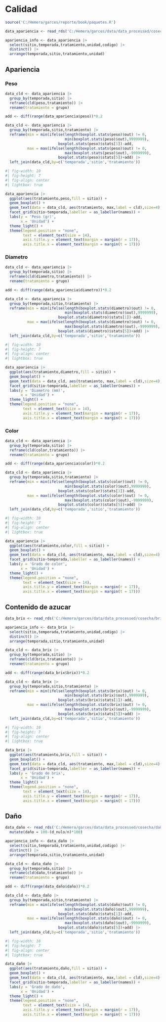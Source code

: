 # Calidad

```r
source('C:/Hemera/garces/reporte/book/paquetes.R')

data_apariencia <- read_rds('C:/Hemera/garces/data/data_processed/cosecha/apariencia.rds')

apariencia_info <- data_apariencia |>
  select(sitio,temporada,tratamiento,unidad,codigo) |>
  distinct() |>
  arrange(temporada,sitio,tratamiento,unidad)

```

## Apariencia

### Peso

```r
data_cld <- data_apariencia |>
  group_by(temporada,sitio) |>
  reframe(cld(peso,tratamiento)) |>
  rename(tratamiento = grupo)

add <- diff(range(data_apariencia$peso))*0.2

data_cld <- data_apariencia |>
  group_by(temporada,sitio,tratamiento) |>
  reframe(min = min(ifelse(length(boxplot.stats(peso)$out) != 0,
                           min(boxplot.stats(peso)$out),9999999),
                        boxplot.stats(peso)$stats[1])-add,
          max = max(ifelse(length(boxplot.stats(peso)$out) != 0,
                           max(boxplot.stats(peso)$out),-9999999),
                        boxplot.stats(peso)$stats[5])+add) |>
  left_join(data_cld,by=c('temporada','sitio','tratamiento'))

```

```r
#| fig-width: 10
#| fig-height: 7
#| fig-align: center
#| lightbox: true

data_apariencia |>
  ggplot(aes(tratamiento,peso,fill = sitio)) +
  geom_boxplot() +
  geom_text(data = data_cld, aes(tratamiento, max,label = cld),size=4) +
  facet_grid(sitio~temporada,labeller = as_labeller(names)) +
  labs(y = 'Peso (gr)',
       x = 'Unidad') +
  theme_light() +
  theme(legend.position = "none",
        text = element_text(size = 14),
        axis.title.y = element_text(margin = margin(r = 17)),
        axis.title.x = element_text(margin = margin(t = 17)))

```

### Diametro

```r
data_cld <- data_apariencia |>
  group_by(temporada,sitio) |>
  reframe(cld(diametro,tratamiento)) |>
  rename(tratamiento = grupo)

add <- diff(range(data_apariencia$diametro))*0.2

data_cld <- data_apariencia |>
  group_by(temporada,sitio,tratamiento) |>
  reframe(min = min(ifelse(length(boxplot.stats(diametro)$out) != 0,
                           min(boxplot.stats(diametro)$out),9999999),
                        boxplot.stats(diametro)$stats[1])-add,
          max = max(ifelse(length(boxplot.stats(diametro)$out) != 0,
                           max(boxplot.stats(diametro)$out),-9999999),
                        boxplot.stats(diametro)$stats[5])+add) |>
  left_join(data_cld,by=c('temporada','sitio','tratamiento'))

```

```r
#| fig-width: 10
#| fig-height: 7
#| fig-align: center
#| lightbox: true

data_apariencia |>
  ggplot(aes(tratamiento,diametro,fill = sitio)) +
  geom_boxplot() +
  geom_text(data = data_cld, aes(tratamiento, max,label = cld),size=4) +
  facet_grid(sitio~temporada,labeller = as_labeller(names)) +
  labs(y = 'Diametro (mm)',
       x = 'Unidad') +
  theme_light() +
  theme(legend.position = "none",
        text = element_text(size = 14),
        axis.title.y = element_text(margin = margin(r = 17)),
        axis.title.x = element_text(margin = margin(t = 17)))

```

### Color

```r
data_cld <- data_apariencia |>
  group_by(temporada,sitio) |>
  reframe(cld(color,tratamiento)) |>
  rename(tratamiento = grupo)

add <- diff(range(data_apariencia$color))*0.2

data_cld <- data_apariencia |>
  group_by(temporada,sitio,tratamiento) |>
  reframe(min = min(ifelse(length(boxplot.stats(color)$out) != 0,
                           min(boxplot.stats(color)$out),9999999),
                        boxplot.stats(color)$stats[1])-add,
          max = max(ifelse(length(boxplot.stats(color)$out) != 0,
                           max(boxplot.stats(color)$out),-9999999),
                        boxplot.stats(color)$stats[5])+add) |>
  left_join(data_cld,by=c('temporada','sitio','tratamiento'))

```

```r
#| fig-width: 10
#| fig-height: 7
#| fig-align: center
#| lightbox: true

data_apariencia |>
  ggplot(aes(tratamiento,color,fill = sitio)) +
  geom_boxplot() +
  geom_text(data = data_cld, aes(tratamiento, max,label = cld),size=4) +
  facet_grid(sitio~temporada,labeller = as_labeller(names)) +
  labs(y = 'Grado de color',
       x = 'Unidad') +
  theme_light() +
  theme(legend.position = "none",
        text = element_text(size = 14),
        axis.title.y = element_text(margin = margin(r = 17)),
        axis.title.x = element_text(margin = margin(t = 17)))

```

## Contenido de azucar

```r

data_brix <- read_rds('C:/Hemera/garces/data/data_processed/cosecha/brix.rds')

apariencia_info <- data_brix |>
  select(sitio,temporada,tratamiento,unidad,codigo) |>
  distinct() |>
  arrange(temporada,sitio,tratamiento,unidad)

data_cld <- data_brix |>
  group_by(temporada,sitio) |>
  reframe(cld(brix,tratamiento)) |>
  rename(tratamiento = grupo)

add <- diff(range(data_brix$brix))*0.2

data_cld <- data_brix |>
  group_by(temporada,sitio,tratamiento) |>
  reframe(min = min(ifelse(length(boxplot.stats(brix)$out) != 0,
                           min(boxplot.stats(brix)$out),9999999),
                        boxplot.stats(brix)$stats[1])-add,
          max = max(ifelse(length(boxplot.stats(brix)$out) != 0,
                           max(boxplot.stats(brix)$out),-9999999),
                        boxplot.stats(brix)$stats[5])+add) |>
  left_join(data_cld,by=c('temporada','sitio','tratamiento'))

```

```r
#| fig-width: 10
#| fig-height: 7
#| fig-align: center
#| lightbox: true

data_brix |>
  ggplot(aes(tratamiento,brix,fill = sitio)) +
  geom_boxplot() +
  geom_text(data = data_cld, aes(tratamiento, max,label = cld),size=4) +
  facet_grid(sitio~temporada,labeller = as_labeller(names)) +
  labs(y = 'Grado de brix',
       x = 'Unidad') +
  theme_light() +
  theme(legend.position = "none",
        text = element_text(size = 14),
        axis.title.y = element_text(margin = margin(r = 17)),
        axis.title.x = element_text(margin = margin(t = 17)))

```

## Daño

```r

data_daño <- read_rds('C:/Hemera/garces/data/data_processed/cosecha/daño.rds') |>
  mutate(daño = 100-(d_nulo/n)*100)

apariencia_info <- data_daño |>
  select(sitio,temporada,tratamiento,unidad,codigo) |>
  distinct() |>
  arrange(temporada,sitio,tratamiento,unidad)

data_cld <- data_daño |>
  group_by(temporada,sitio) |>
  reframe(cld(daño,tratamiento)) |>
  rename(tratamiento = grupo)

add <- diff(range(data_daño$daño))*0.2

data_cld <- data_daño |>
  group_by(temporada,sitio,tratamiento) |>
  reframe(min = min(ifelse(length(boxplot.stats(daño)$out) != 0,
                           min(boxplot.stats(daño)$out),9999999),
                        boxplot.stats(daño)$stats[1])-add,
          max = max(ifelse(length(boxplot.stats(daño)$out) != 0,
                           max(boxplot.stats(daño)$out),-9999999),
                        boxplot.stats(daño)$stats[5])+add) |>
  left_join(data_cld,by=c('temporada','sitio','tratamiento'))

```

```r
#| fig-width: 10
#| fig-height: 7
#| fig-align: center
#| lightbox: true

data_daño |>
  ggplot(aes(tratamiento,daño,fill = sitio)) +
  geom_boxplot() +
  geom_text(data = data_cld, aes(tratamiento, max,label = cld),size=4) +
  facet_grid(sitio~temporada,labeller = as_labeller(names)) +
  labs(y = 'Grado de daño',
       x = 'Unidad') +
  theme_light() +
  theme(legend.position = "none",
        text = element_text(size = 14),
        axis.title.y = element_text(margin = margin(r = 17)),
        axis.title.x = element_text(margin = margin(t = 17)))

```